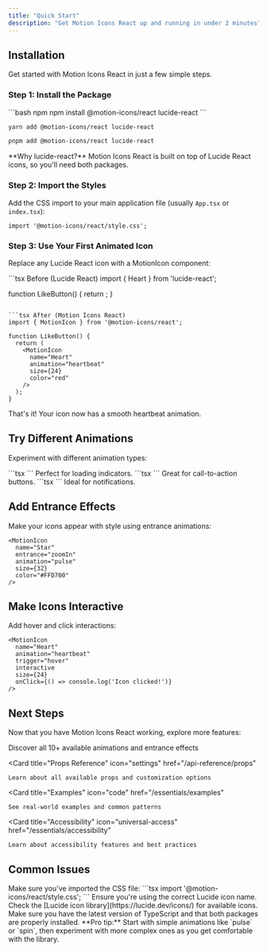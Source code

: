 ```yaml
---
title: "Quick Start"
description: "Get Motion Icons React up and running in under 2 minutes"
---
```


<style>
{`
/* Hide Mintlify branding */
[class*="powered"],
[class*="mintlify"],
.footer-branding,
.powered-by,
a[href*="mintlify.com"],
a[href*="mintlify"] {
  display: none !important;
  visibility: hidden !important;
}

/* White text theme */
body, p, span, div, h1, h2, h3, h4, h5, h6 {
  color: white !important;
  background-color: #0F172A !important;
}

/* Blue hover states */
a:hover {
  color: #2563EB !important;
}

/* Links default to white */
a {
  color: white !important;
}
`}
</style>

## Installation

Get started with Motion Icons React in just a few simple steps.

### Step 1: Install the Package

<CodeGroup>
```bash npm
npm install @motion-icons/react lucide-react
```

```bash yarn
yarn add @motion-icons/react lucide-react
```

```bash pnpm
pnpm add @motion-icons/react lucide-react
```
</CodeGroup>

<Note>
  **Why lucide-react?** Motion Icons React is built on top of Lucide React icons, so you'll need both packages.
</Note>

### Step 2: Import the Styles

Add the CSS import to your main application file (usually `App.tsx` or `index.tsx`):

```tsx
import '@motion-icons/react/style.css';
```

### Step 3: Use Your First Animated Icon

Replace any Lucide React icon with a MotionIcon component:

<CodeGroup>
```tsx Before (Lucide React)
import { Heart } from 'lucide-react';

function LikeButton() {
  return <Heart size={24} color="red" />;
}
```

```tsx After (Motion Icons React)
import { MotionIcon } from '@motion-icons/react';

function LikeButton() {
  return (
    <MotionIcon
      name="Heart"
      animation="heartbeat"
      size={24}
      color="red"
    />
  );
}
```
</CodeGroup>

That's it! Your icon now has a smooth heartbeat animation.

## Try Different Animations

Experiment with different animation types:

<Tabs>
  <Tab title="Spin Animation">
    ```tsx
    <MotionIcon
      name="Loader2"
      animation="spin"
      size={24}
    />
    ```
    Perfect for loading indicators.
  </Tab>
  
  <Tab title="Bounce Animation">
    ```tsx
    <MotionIcon
      name="ArrowUp"
      animation="bounce"
      size={24}
    />
    ```
    Great for call-to-action buttons.
  </Tab>
  
  <Tab title="Pulse Animation">
    ```tsx
    <MotionIcon
      name="Bell"
      animation="pulse"
      size={24}
    />
    ```
    Ideal for notifications.
  </Tab>
</Tabs>

## Add Entrance Effects

Make your icons appear with style using entrance animations:

```tsx
<MotionIcon
  name="Star"
  entrance="zoomIn"
  animation="pulse"
  size={32}
  color="#FFD700"
/>
```

## Make Icons Interactive

Add hover and click interactions:

```tsx
<MotionIcon
  name="Heart"
  animation="heartbeat"
  trigger="hover"
  interactive
  size={24}
  onClick={() => console.log('Icon clicked!')}
/>
```

## Next Steps

Now that you have Motion Icons React working, explore more features:

<CardGroup cols={2}>
  <Card
    title="Animation Types"
    icon="play"
    href="/essentials/animations"
  >
    Discover all 10+ available animations and entrance effects
  </Card>
  
  <Card
    title="Props Reference"
    icon="settings"
    href="/api-reference/props"
  >
    Learn about all available props and customization options
  </Card>
  
  <Card
    title="Examples"
    icon="code"
    href="/essentials/examples"
  >
    See real-world examples and common patterns
  </Card>
  
  <Card
    title="Accessibility"
    icon="universal-access"
    href="/essentials/accessibility"
  >
    Learn about accessibility features and best practices
  </Card>
</CardGroup>

## Common Issues

<AccordionGroup>
  <Accordion icon="exclamation-triangle" title="Animations not working">
    Make sure you've imported the CSS file:
    ```tsx
    import '@motion-icons/react/style.css';
    ```
  </Accordion>
  
  <Accordion icon="question-circle" title="Icon not found">
    Ensure you're using the correct Lucide icon name. Check the [Lucide icon library](https://lucide.dev/icons/) for available icons.
  </Accordion>
  
  <Accordion icon="info-circle" title="TypeScript errors">
    Make sure you have the latest version of TypeScript and that both packages are properly installed.
  </Accordion>
</AccordionGroup>

<Tip>
  **Pro tip:** Start with simple animations like `pulse` or `spin`, then experiment with more complex ones as you get comfortable with the library.
</Tip>
